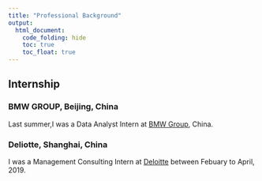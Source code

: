 ```yaml
---
title: "Professional Background"
output:
  html_document:
    code_folding: hide
    toc: true
    toc_float: true
---
```


## Internship

### BMW GROUP, Beijing, China

Last summer,I was a Data Analyst Intern at [BMW Group](https://www.bmw.com.cn/zh/index.html), China.

### Deliotte, Shanghai, China
I was a Management Consulting Intern at [Deloitte](https://www2.deloitte.com/cn/zh.html) between Febuary to April, 2019. 